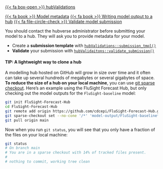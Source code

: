 [{{< fa box-open >}} hubValidations](https://hubverse-org.github.io/hubValidations){.btn .btn-outline-info .ms-auto}

[{{< fa book >}} Model metadata](https://hubverse.io/en/latest/user-guide/model-metadata.html){.btn .btn-outline-dark .ms-auto}
[{{< fa book >}} Writing model output to a hub](https://hubverse.io/en/latest/user-guide/model-output.html#writing-model-output-to-a-hub){.btn .btn-outline-dark .ms-auto}
[{{< fa file-circle-check >}} Validate model submission](https://hubverse-org.github.io/hubValidations/articles/validate-submission.html){.btn .btn-outline-dark .ms-auto}

::::{.callout-important}

You should contact the hubverse administrator before submitting your model to a
hub. They will ask you to provide metadata for your model.

::::

 - Create a **submission template** with [`hubValidations::submission_tmpl()`](https://hubverse-org.github.io/hubValidations/reference/submission_tmpl.html)
 - **Validate** your submission with [`hubValidaitons::validate_submission()`](https://hubverse-org.github.io/hubValidations/reference/validate_submission.html)

::::{.callout-tip collapse="true"}

#### TIP: A lightweight way to clone a hub

A modelling hub hosted on GitHub will grow in size over time and it often can
take up several hundreds of megabytes or several gigabytes of space. **To reduce
the size of a hub on your local machine**, you can use [git sparse
checkout](https://git-scm.com/docs/git-sparse-checkout). Here's an example
using the FluSight Forecast Hub, but only checking out the model outputs for 
the `FluSight-baseline` model:

```bash
git init FluSight-Forecast-Hub
cd FluSight-Forecast-Hub
git remote add origin https://github.com/cdcepi/FluSight-Forecast-Hub.git
git sparse-checkout set --no-cone '/*' 'model-output/FluSight-baseline*' '!/model-output'
git pull origin main
```

Now when you run `git status`, you will see that you only have a fraction of the files on your local machine:

```bash
git status
# On branch main
# You are in a sparse checkout with 14% of tracked files present.
#
# nothing to commit, working tree clean
```

::::
